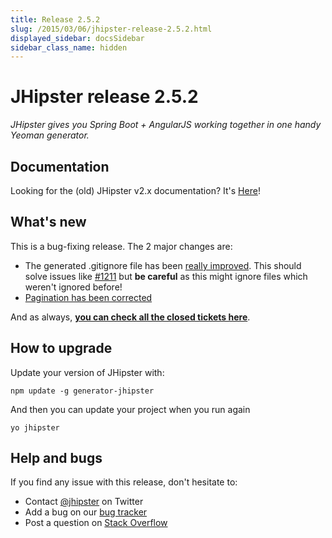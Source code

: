 ```yaml
---
title: Release 2.5.2
slug: /2015/03/06/jhipster-release-2.5.2.html
displayed_sidebar: docsSidebar
sidebar_class_name: hidden
---
```


JHipster release 2.5.2
==================

*JHipster gives you Spring Boot + AngularJS working together in one handy Yeoman generator.*

Documentation
----------

Looking for the (old) JHipster v2.x documentation? It's [Here](/documentation-archive/)!

What's new
----------

This is a bug-fixing release. The 2 major changes are:

- The generated .gitignore file has been [really improved](https://github.com/jhipster/generator-jhipster/blob/master/app/templates/gitignore). This should solve issues like [#1211](https://github.com/jhipster/generator-jhipster/issues/1211) but __be careful__ as this might ignore files which weren't ignored before!
- [Pagination has been corrected](https://github.com/jhipster/generator-jhipster/issues/1208)

And as always, __[you can check all the closed tickets here](https://github.com/jhipster/generator-jhipster/issues?q=milestone%3A2.5.2+is%3Aclosed)__.

How to upgrade
------------

Update your version of JHipster with:

```
npm update -g generator-jhipster
```

And then you can update your project when you run again

```
yo jhipster
```

Help and bugs
--------------

If you find any issue with this release, don't hesitate to:

- Contact [@jhipster](https://twitter.com/jhipster) on Twitter
- Add a bug on our [bug tracker](https://github.com/jhipster/generator-jhipster/issues?state=open)
- Post a question on [Stack Overflow](http://stackoverflow.com/tags/jhipster/info)

